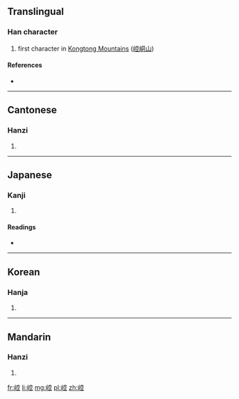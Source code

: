 ==Translingual==

===Han character===
{{Han char|rn=46|rad=山|as=08|sn=11|four=2371<sub>1</sub>|canj=山十金一 (UJCM)|ids=⿰[[山]][[空]]}}

# first character in [[w:Kongtong Mountains|Kongtong Mountains]] ([[崆峒山]])

====References====
* {{Han ref|kx=0312.310|dkj=08146|dj=0613.120|hdz=10783.030|uh=5D06|ud=23814|bh=B153|bd=45395}}

----

==Cantonese==

===Hanzi===
{{yue-hanzi|jyut=|y=hung1}}

# {{defn|lang=yue|sort=山08}}

----

==Japanese==

===Kanji===
{{ja-kanji|grade=|rs=山08}}

# {{defn|lang=ja|sort=山08}}

====Readings====
* {{ja-readings|on=[[こう]] (kō), [[く]] (ku)|kun=}}

----

==Korean==

===Hanja===
{{ko-hanja|hangeul=공|rv=gong|mr=kong}}

# {{defn|lang=ko|sort=山08}}

----

==Mandarin==

===Hanzi===
{{cmn-hanzi|pin=[[kōng]] ([[kong1]])|wg=k'ung<sup>1</sup>}}

# {{defn|lang=cmn|sort=山08}}

[[fr:崆]]
[[li:崆]]
[[mg:崆]]
[[pl:崆]]
[[zh:崆]]